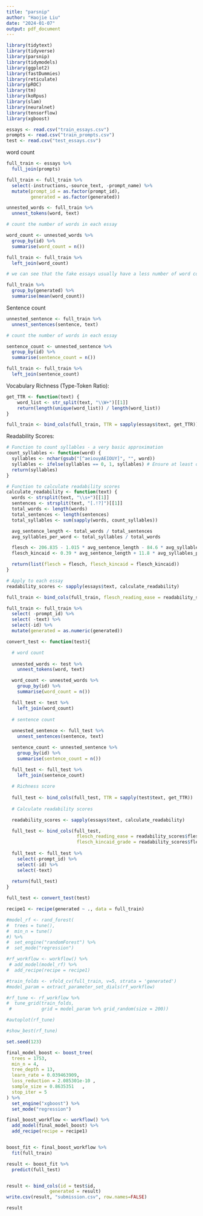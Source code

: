 ```yaml
---
title: "parsnip"
author: "Haojie Liu"
date: "2024-01-07"
output: pdf_document
---
```


```r
library(tidytext)
library(tidyverse)
library(parsnip)
library(tidymodels)
library(ggplot2)
library(fastDummies)
library(reticulate)
library(pROC)
library(tm)
library(koRpus)
library(slam)
library(neuralnet)
library(tensorflow)
library(xgboost)
```


```r
essays <- read.csv("train_essays.csv")
prompts <- read.csv("train_prompts.csv")
test <- read.csv("test_essays.csv") 
```

word count
```r

full_train <- essays %>% 
  full_join(prompts)

full_train <- full_train %>% 
  select(-instructions,-source_text, -prompt_name) %>% 
  mutate(prompt_id = as.factor(prompt_id),
         generated = as.factor(generated))

unnested_words <- full_train %>% 
  unnest_tokens(word, text)

# count the number of words in each essay

word_count <- unnested_words %>% 
  group_by(id) %>% 
  summarise(word_count = n())

full_train <- full_train %>% 
  left_join(word_count)

```

```r

# we can see that the fake essays usually have a less number of word count

full_train %>% 
  group_by(generated) %>% 
  summarise(mean(word_count))
```

Sentence count

```r
unnested_sentence <- full_train %>% 
  unnest_sentences(sentence, text)

# count the number of words in each essay

sentence_count <- unnested_sentence %>% 
  group_by(id) %>% 
  summarise(sentence_count = n())

full_train <- full_train %>% 
  left_join(sentence_count)
```

Vocabulary Richness (Type-Token Ratio):

```r
get_TTR <- function(text) {
    word_list <- str_split(text, "\\W+")[[1]]
    return(length(unique(word_list)) / length(word_list))
}

full_train <- bind_cols(full_train, TTR = sapply(essays$text, get_TTR))

```

Readability Scores:

```r
# Function to count syllables - a very basic approximation
count_syllables <- function(word) {
  syllables <- nchar(gsub("[^aeiouyAEIOUY]", "", word))
  syllables <- ifelse(syllables == 0, 1, syllables) # Ensure at least one syllable
  return(syllables)
}

# Function to calculate readability scores
calculate_readability <- function(text) {
  words <- strsplit(text, "\\s+")[[1]]
  sentences <- strsplit(text, "[.!?]")[[1]]
  total_words <- length(words)
  total_sentences <- length(sentences)
  total_syllables <- sum(sapply(words, count_syllables))

  avg_sentence_length <- total_words / total_sentences
  avg_syllables_per_word <- total_syllables / total_words

  flesch <- 206.835 - 1.015 * avg_sentence_length - 84.6 * avg_syllables_per_word
  flesch_kincaid <- 0.39 * avg_sentence_length + 11.8 * avg_syllables_per_word - 15.59

  return(list(flesch = flesch, flesch_kincaid = flesch_kincaid))
}

# Apply to each essay
readability_scores <- sapply(essays$text, calculate_readability)

full_train <- bind_cols(full_train, flesch_reading_ease = readability_scores$flesch, flesch_kincaid_grade = readability_scores$flesch_kincaid)
```

```r
full_train <- full_train %>% 
  select( -prompt_id) %>% 
  select( -text) %>% 
  select(-id) %>% 
  mutate(generated = as.numeric(generated))
```


```r

convert_test <- function(test){

  # word count
  
  unnested_words <- test %>% 
    unnest_tokens(word, text)

  word_count <- unnested_words %>% 
    group_by(id) %>% 
    summarise(word_count = n())

  full_test <- test %>% 
    left_join(word_count)
  
  # sentence count
  
  unnested_sentence <- full_test %>% 
    unnest_sentences(sentence, text)

  sentence_count <- unnested_sentence %>% 
    group_by(id) %>% 
    summarise(sentence_count = n())

  full_test <- full_test %>% 
    left_join(sentence_count)
  
  # Richness score
  
  full_test <- bind_cols(full_test, TTR = sapply(test$text, get_TTR))
  
  # Calculate readability scores

  readability_scores <- sapply(essays$text, calculate_readability)

  full_test <- bind_cols(full_test, 
                          flesch_reading_ease = readability_scores$flesch, 
                          flesch_kincaid_grade = readability_scores$flesch_kincaid)
  
  full_test <- full_test %>% 
    select(-prompt_id) %>% 
    select(-id) %>% 
    select(-text)
  
  return(full_test)
}

full_test <- convert_test(test)

```

```r

recipe1 <- recipe(generated ~ ., data = full_train)

#model_rf <- rand_forest(
#  trees = tune(),
#  min_n = tune()
#) %>% 
#  set_engine("randomForest") %>% 
#  set_mode("regression")

#rf_workflow <- workflow() %>% 
 # add_model(model_rf) %>% 
#  add_recipe(recipe = recipe1)

#train_folds <- vfold_cv(full_train, v=5, strata = 'generated')
#model_param = extract_parameter_set_dials(rf_workflow)

#rf_tune <- rf_workflow %>%
#  tune_grid(train_folds,
 #           grid = model_param %>% grid_random(size = 200))

#autoplot(rf_tune)

#show_best(rf_tune)

```


```r
set.seed(123)

final_model_boost <- boost_tree(
  trees = 1753, 
  min_n = 4, 
  tree_depth = 13,
  learn_rate = 0.039463909, 
  loss_reduction = 2.085301e-10	, 
  sample_size = 0.8635351	,
  stop_iter = 5
) %>% 
  set_engine("xgboost") %>% 
  set_mode("regression")

final_boost_workflow <- workflow() %>% 
  add_model(final_model_boost) %>% 
  add_recipe(recipe = recipe1)


boost_fit <- final_boost_workflow %>% 
  fit(full_train)

result <- boost_fit %>% 
  predict(full_test)


result <- bind_cols(id = test$id, 
                generated = result)
write.csv(result, "submission.csv", row.names=FALSE)

result
```

















